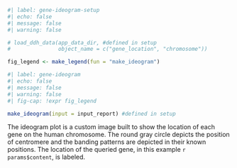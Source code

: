 ```r
#| label: gene-ideogram-setup
#| echo: false
#| message: false
#| warning: false

# load_ddh_data(app_data_dir, #defined in setup
#               object_name = c("gene_location", "chromosome"))

fig_legend <- make_legend(fun = "make_ideogram")
```

```r
#| label: gene-ideogram
#| echo: false
#| message: false
#| warning: false
#| fig-cap: !expr fig_legend

make_ideogram(input = input_report) #defined in setup
```
  
The ideogram plot is a custom image built to show the location of each gene on the human chromosome. The round gray circle depicts the position of centromere and the banding patterns are depicted in their known positions. The location of the queried gene, in this example `r params$content`, is labeled.  